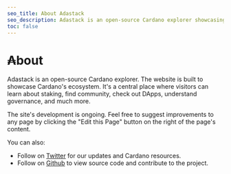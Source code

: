 ```yaml
---
seo_title: About Adastack
seo_description: Adastack is an open-source Cardano explorer showcasing the Cardano ecosystem. Find DApps, community, NFTs, staking, games, tools, and much more. 
toc: false
---
```


# ₳bout

Adastack is an open-source Cardano explorer. The website is built to showcase Cardano's ecosystem. It's a central place where visitors can learn about staking, find community, check out DApps, understand governance, and much more.

The site's development is ongoing. Feel free to suggest improvements to any page by clicking the "Edit this Page" button on the right of the page's content.

You can also:

- Follow on [Twitter](https://twitter.com/adastackio) for our updates and Cardano resources.
- Follow on [Github](https://github.com/adastackio) to view source code and contribute to the project.
